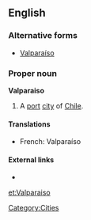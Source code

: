 ==English==
===Alternative forms===
* [[Valparaíso]] {{qualifier|official}}{{attention|en|in English?|topic=geography}}
===Proper noun===
'''Valparaiso'''

# A [[port]] [[city]] of [[Chile]].

====Translations====
{{trans-top|city}}
* French: Valparaíso
{{trans-mid}}
{{trans-bottom}}
====External links====
* {{pedia}}
[[Category:Cities]]

[[et:Valparaiso]]
